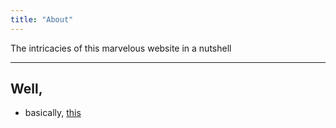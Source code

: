 ```yaml
---
title: "About"
---
```


The intricacies of this marvelous website in a nutshell

---

## Well,

-   basically, [this](https://github.com/phortuin/annefortuin.nl)

